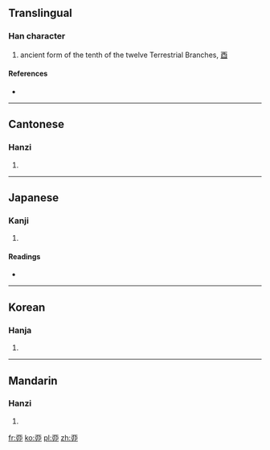 {{also|卯|酉}}<!-- may be replaced by zh-forms -->
==Translingual==

===Han character===
{{Han char|rn=1|rad=一|as=06|sn=7|four=|canj=一中中尸 (MLLS)}}

# ancient form of the tenth of the twelve Terrestrial Branches, [[酉]]

====References====
* {{Han ref|kx=0078.110|dkj=00048|dj=0157.180|hdz=10021.060|uh=4E23|ud=20003}}

----

==Cantonese==

===Hanzi===
{{yue-hanzi|jyut=|y=yau5}}

# {{defn|Cantonese|sort=一06}}

----

==Japanese==

===Kanji===
{{ja-kanji|grade=|rs=一06}}

# {{defn|Japanese|sort=一06}}

====Readings====
* {{ja-readings|on=[[ゆう]] (yū)|kun=[[とり]] (tori)}}

----

==Korean==

===Hanja===
{{ko-hanja|hangeul=유|rv=yu|mr=yu}}

# {{defn|Korean|sort=一06}}

----

==Mandarin==

===Hanzi===
{{cmn-hanzi|pin=[[yǒu]] ([[you3]])|wg=yu<sup>3</sup>}}

# {{defn|Mandarin|sort=一06}}

[[fr:丣]]
[[ko:丣]]
[[pl:丣]]
[[zh:丣]]